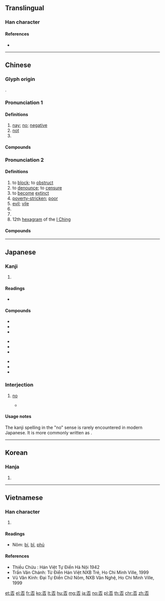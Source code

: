 {{character info/new}}
{{also|咅}}
==Translingual==

===Han character===
{{Han char|rn=30|rad=口|as=04|sn=7|four=10609|canj=MFR|ids=⿱不口}}

====References====
* {{Han ref|kx=0178.020|dkj=03340|dj=0395.110|hdz=10586.050|uh=5426|ud=21542|bh=A75F|bd=42847}}

----

==Chinese==
{{zh-forms}}

===Glyph origin===
{{Han etym}}
{{Han compound|不|口|c1=p|c2=s|ls=psc}}.

===Pronunciation 1===
{{zh-pron
|m=fǒu
|c=fau2
|h=
|md=pēu
|mn=xm,zz,tw:hóⁿ/xm,zz,twv:hó͘/qz:hió
|mn-t=houn2
|w=2feu
|mc=2
|oc=1,2
|ma=Zh-fou.ogg
|cat=n,adv,part
}}

====Definitions====
{{zh-hanzi}}

# [[nay]]; [[no]]; [[negative]]
# [[not]]
# {{n-g|final [[interrogative]] [[particle]]}}

====Compounds====
{{zh-der|否定之否定|否決權|不置可否|否則|唯唯否否|否決|否認|否定|否否|可否|全盤否定|獻替可否|無可否認|未知可否|矢口否認|獻可替否|是否|未置可否|能否|與否}}

===Pronunciation 2===
{{zh-pron
|m=pǐ
|c=pei2
|h=
|md=pī
|mn=phí/xm,zz,tw:pháiⁿ/ml,twv:phái
|mn_note=phí - literary; pháiⁿ/phái - vernacular (usually written as {{zh-l|*歹}})
|mn-t=pi2/pai2
|mn-t_note=pi2 - literary; pai2 - vernacular (usually written as {{zh-l|*痞}})
|w=2phi
|mc=1
|oc=n,2
|cat=v,a,n
}}

====Definitions====
{{zh-hanzi}}

# to [[block]]; to [[obstruct]]
# to [[denounce]]; to [[censure]]
# to [[become]] [[extinct]]
# [[poverty-stricken]]; [[poor]]
# [[evil]]; [[vile]]
# {{zh-alt-form|鄙|[[superficial]]; [[shallow]]}}
# {{zh-alt-form|痞|[[lump]] in the [[abdomen]]}}
# 12th [[hexagram]] of the [[I Ching]]

====Compounds====
{{zh-der|否往泰來|否滯|否極泰來|否極生泰|屯否|否去泰來|屯蹶否塞|否剝|否隔|否終而泰|否泰|否極必泰|否德|泰極而否|泰來否往|晦盲否塞|臧否|賢否不明|陟罰臧否|臧否人物|進可替否}}

----

==Japanese==

===Kanji===
{{ja-kanji|grade=6|rs=口04}}

# {{defn|lang=ja|sort=口04}}

====Readings====
* {{ja-readings|goon=[[び]] (bi), [[ふ]] (fu)|kanon=[[ひ]] (hi), [[ふう]] (fū)|kun=[[いな]] (ina), [[いなむ]] (inamu), [[いや]] (iya), [[あらず]] (arazu)}}

====Compounds====
{{top3}}
* {{ja-r|否運|ひうん}}
* {{ja-r|否決|ひけつ}}
* {{ja-r|否塞|ひそく}}
{{mid3}}
* {{ja-r|否泰|ひたい}}
* {{ja-r|否定|ひてい}}
* {{ja-r|否認|ひにん}}
{{mid3}}
* {{ja-r|否応|いやおう}}
* {{ja-r|拒否|きょひ}}
* {{ja-r|否む|いなむ}}
{{bottom}}

===Interjection===
{{ja-pos|いな|interjection|いいえ|いえ|いいや|いや}}

# [[no]]
#* {{RQ:Obama enzetsu}}
#*: {{ja-usex|結局、行動するか'''否'''かはイスラエル人とパレスティナ人次第である。|けっきょく、 こうどう する か '''いな''' か は イスラエル-じん と パレスティナ-じん しだい で ある。|Now, ultimately, it is up to the Israelis and Palestinians to take action.}}

====Usage notes====
The kanji spelling in the "no" sense is rarely encountered in modern Japanese. It is more commonly written as {{m|ja|いいえ}}.

{{attention|ja|quotation seems to present usage as a noun}}

----

==Korean==

===Hanja===
{{ko-hanja|hangeul=[[부]], [[비]]|rv=bu, bi|mr=pu, pi}}

# {{defn|lang=ko|sort=口04}}

----

==Vietnamese==

===Han character===
{{vi-hantu|[[bĩ]], [[phủ]], [[phầu]]|rs=口04}}

# {{defn|lang=vi|sort=口04}}

====Readings====
* Nôm: [[bí]], [[bĩ]], [[phủ]]

====References====
* Thiều Chửu : Hán Việt Tự Điển Hà Nội 1942
* Trần Văn Chánh: Từ Điển Hán Việt NXB Trẻ, Ho Chi Minh Ville, 1999
* Vũ Văn Kính: Đại Tự Điển Chữ Nôm, NXB Văn Nghệ, Ho Chi Minh Ville, 1999

[[et:否]]
[[el:否]]
[[fr:否]]
[[ko:否]]
[[lt:否]]
[[hu:否]]
[[mg:否]]
[[ja:否]]
[[no:否]]
[[pl:否]]
[[th:否]]
[[chr:否]]
[[zh:否]]